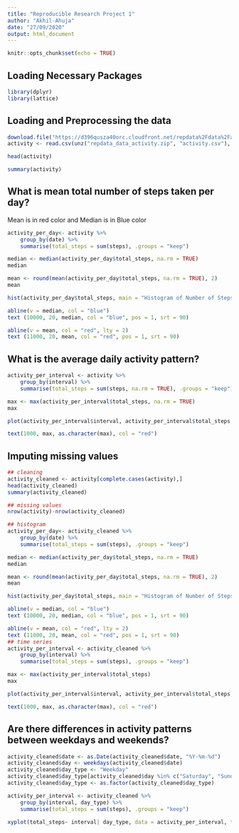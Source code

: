 ---
title: "Reproducible Research Project 1"
author: "Akhil-Ahuja"
date: "27/09/2020"
output: html_document
---

```{r setup, include=FALSE}
knitr::opts_chunk$set(echo = TRUE)
```

## Loading Necessary Packages

```{r loading necessary packages, echo=TRUE, error = FALSE, message = FALSE, warning = FALSE}
library(dplyr)
library(lattice)
```

## Loading and Preprocessing the data

```{r downloading and reading and preprocessing data}
download.file("https://d396qusza40orc.cloudfront.net/repdata%2Fdata%2Factivity.zip", "repdata_data_activity.zip")
activity <- read.csv(unz("repdata_data_activity.zip", "activity.csv"), header = TRUE, na.strings = "NA")

head(activity)

summary(activity)
```

## What is mean total number of steps taken per day?

Mean is in red color and Median is in Blue color

```{r}
activity_per_day<- activity %>% 
    group_by(date) %>% 
    summarise(total_steps = sum(steps), .groups = "keep")

median <- median(activity_per_day$total_steps, na.rm = TRUE)
median

mean <- round(mean(activity_per_day$total_steps, na.rm = TRUE), 2)
mean

hist(activity_per_day$total_steps, main = "Histogram of Number of Steps per day", xlab = "Number of Steps")

abline(v = median, col = "blue")
text (10000, 20, median, col = "blue", pos = 1, srt = 90)

abline(v = mean, col = "red", lty = 2)
text (11000, 20, mean, col = "red", pos = 1, srt = 90)
```


## What is the average daily activity pattern?

```{r}
activity_per_interval <- activity %>% 
    group_by(interval) %>% 
    summarise(total_steps = sum(steps, na.rm = TRUE), .groups = "keep")

max <- max(activity_per_interval$total_steps, na.rm = TRUE)
max

plot(activity_per_interval$interval, activity_per_interval$total_steps, type = "l", main = "Time Series of Number of Steps per interval", xlab = "Interval", ylab = "Number of Steps")

text(1000, max, as.character(max), col = "red")
```

## Imputing missing values

```{r}
## cleaning
activity_cleaned <- activity[complete.cases(activity),]
head(activity_cleaned)
summary(activity_cleaned)

## missing values
nrow(activity)-nrow(activity_cleaned)

## histogram
activity_per_day<- activity_cleaned %>% 
    group_by(date) %>% 
    summarise(total_steps = sum(steps), .groups = "keep")

median <- median(activity_per_day$total_steps, na.rm = TRUE)
median

mean <- round(mean(activity_per_day$total_steps, na.rm = TRUE), 2)
mean

hist(activity_per_day$total_steps, main = "Histogram of Number of Steps per day", xlab = "Number of Steps")

abline(v = median, col = "blue")
text (10000, 20, median, col = "blue", pos = 1, srt = 90)

abline(v = mean, col = "red", lty = 2)
text (11000, 20, mean, col = "red", pos = 1, srt = 90)
## time series
activity_per_interval <- activity_cleaned %>% 
    group_by(interval) %>% 
    summarise(total_steps = sum(steps), .groups = "keep")

max <- max(activity_per_interval$total_steps)
max

plot(activity_per_interval$interval, activity_per_interval$total_steps, type = "l", main = "Time Series of Number of Steps per interval", xlab = "Interval", ylab = "Number of Steps")

text(1000, max, as.character(max), col = "red")
```

## Are there differences in activity patterns between weekdays and weekends?

```{r}
activity_cleaned$date <- as.Date(activity_cleaned$date, "%Y-%m-%d")
activity_cleaned$day <- weekdays(activity_cleaned$date)
activity_cleaned$day_type <- "Weekday"
activity_cleaned$day_type[activity_cleaned$day %in% c("Saturday", "Sunday")] <- "Weekend"
activity_cleaned$day_type <- as.factor(activity_cleaned$day_type)

activity_per_interval <- activity_cleaned %>% 
    group_by(interval, day_type) %>% 
    summarise(total_steps = sum(steps), .groups = "keep")

xyplot(total_steps~ interval| day_type, data = activity_per_interval, type = "l", layout = c(1,2), xlab = "Interval", ylab = "Number of steps")
```

